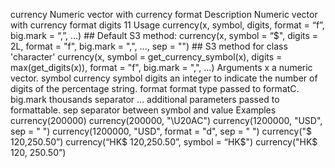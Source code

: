 
currency Numeric vector with currency format
Description
Numeric vector with currency format
digits 11
Usage
currency(x, symbol, digits, format = "f", big.mark = ",", ...)
## Default S3 method:
currency(x, symbol = "$", digits = 2L, format = "f",
big.mark = ",", ..., sep = "")
## S3 method for class 'character'
currency(x, symbol = get_currency_symbol(x),
digits = max(get_digits(x)), format = "f", big.mark = ",", ...)
Arguments
x a numeric vector.
symbol currency symbol
digits an integer to indicate the number of digits of the percentage string.
format format type passed to formatC.
big.mark thousands separator
... additional parameters passed to formattable.
sep separator between symbol and value
Examples
currency(200000)
currency(200000, "\U20AC")
currency(1200000, "USD", sep = " ")
currency(1200000, "USD", format = "d", sep = " ")
currency("$ 120,250.50")
currency("HK$ 120,250.50", symbol = "HK$")
currency("HK$ 120, 250.50")
